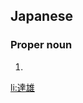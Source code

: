 ==Japanese==
{{ja-kanjitab|たつ|お}}

===Proper noun===
{{ja-pos|たつお|proper}}

# {{given name|male|lang=ja|sort=たつお}}

[[li:達雄]]